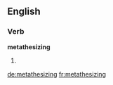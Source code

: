 ==English==

===Verb===
'''metathesizing'''

# {{present participle of|metathesize}}

[[de:metathesizing]]
[[fr:metathesizing]]